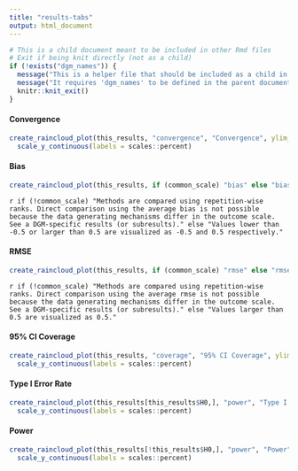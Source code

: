 ```yaml
---
title: "results-tabs"
output: html_document
---
```


```r
# This is a child document meant to be included in other Rmd files
# Exit if being knit directly (not as a child)
if (!exists("dgm_names")) {
  message("This is a helper file that should be included as a child in other Rmd documents.")
  message("It requires 'dgm_names' to be defined in the parent document.")
  knitr::knit_exit()
}
```


#### Convergence

```r
create_raincloud_plot(this_results, "convergence", "Convergence", ylim_range = c(0, 1)) +
  scale_y_continuous(labels = scales::percent)
```

#### Bias

```r
create_raincloud_plot(this_results, if (common_scale) "bias" else "bias_rank", if (common_scale) "Bias" else "Rank(Bias)" , ylim_range = if (common_scale) c(-0.5, 0.5), reference_line = if (common_scale) 0)
```

`r if (!common_scale) "Methods are compared using repetition-wise ranks. Direct comparison using the average bias is not possible because the data generating mechanisms differ in the outcome scale. See a DGM-specific results (or subresults)." else "Values lower than -0.5 or larger than 0.5 are visualized as -0.5 and 0.5 respectively."`

#### RMSE

```r
create_raincloud_plot(this_results, if (common_scale) "rmse" else "rmse_rank",  if (common_scale) "RMSE" else "Rank(RMSE)", ylim_range = if (common_scale) c(0, 0.5), reference_line = if (common_scale) 0)
```

`r if (!common_scale) "Methods are compared using repetition-wise ranks. Direct comparison using the average rmse is not possible because the data generating mechanisms differ in the outcome scale. See a DGM-specific results (or subresults)." else "Values larger than 0.5 are visualized as 0.5."`

#### 95% CI Coverage

```r
create_raincloud_plot(this_results, "coverage", "95% CI Coverage", ylim_range = c(0, 1), reference_line = 0.95) +
  scale_y_continuous(labels = scales::percent)
```

#### Type I Error Rate

```r
create_raincloud_plot(this_results[this_results$H0,], "power", "Type I Error Rate", ylim_range = c(0, 1), reference_line = 0.05) +
  scale_y_continuous(labels = scales::percent)
```

#### Power

```r
create_raincloud_plot(this_results[!this_results$H0,], "power", "Power", ylim_range = c(0, 1)) +
  scale_y_continuous(labels = scales::percent)
```
